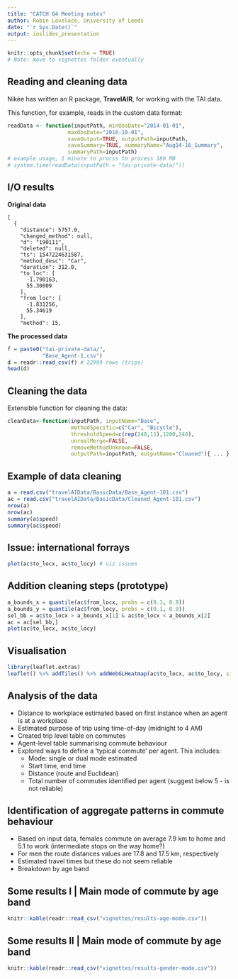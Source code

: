 ```yaml
---
title: "CATCH Q4 Meeting notes"
author: Robin Lovelace, University of Leeds
date: "`r Sys.Date()`"
output: ioslides_presentation
---
```


```r
knitr::opts_chunk$set(echo = TRUE)
# Note: move to vignettes folder eventually
```

## Reading and cleaning data

Nikée has written an R package, **TravelAIR**, for working with the TAI data.

This function, for example, reads in the custom data format:

```r
readData <- function(inputPath, minObsDate="2014-01-01",
                   maxObsDate="2016-10-01",
                   saveOutput=TRUE, outputPath=inputPath,
                   saveSummary=TRUE, summaryName="Aug14-16_Summary",
                   summaryPath=inputPath)
# example usage, 1 minute to procss to process 180 MB
# system.time(readData(inputPath = "tai-private-data/")) 
```




## I/O results

<div class="columns-2">

**Original data**
```
[
  {
    "distance": 5757.0, 
    "changed_method": null, 
    "d": "190111", 
    "deleted": null, 
    "ts": 1547224631587, 
    "method_desc": "Car", 
    "duration": 312.0, 
    "to_loc": [
      -1.790163, 
      55.30009
    ], 
    "from_loc": [
      -1.831256, 
      55.34619
    ], 
    "method": 15, 
```

**The processed data**

```r
f = paste0("tai-private-data/",
           "Base_Agent-1.csv")
d = readr::read_csv(f) # 22999 rows (trips)
head(d)
```

</div>

## Cleaning the data

Extensible function for cleaning the data:

```r
cleanData<-function(inputPath, inputName="Base",
                    methodSpecific=c("Car", "Bicycle"),
                    thresholdSpeed=c(rep(240,11),1200,240),
                    unrealMerge=FALSE,
                    removeMethodUnknown=FALSE,
                    outputPath=inputPath, outputName="Cleaned"){ ... }

```

## Example of data cleaning

```r
a = read.csv("travelAIData/BasicData/Base_Agent-101.csv")
ac = read.csv("travelAIData/BasicData/Cleaned_Agent-101.csv")
nrow(a)
nrow(ac)
summary(a$speed)
summary(ac$speed)
```

## Issue: international forrays

```r
plot(ac$to_locx, ac$to_locy) # viz issues
```


## Addition cleaning steps (prototype)

```r
a_bounds_x = quantile(ac$from_locx, probs = c(0.1, 0.9))
a_bounds_y = quantile(ac$from_locy, probs = c(0.1, 0.9))
sel_bb = ac$to_locx > a_bounds_x[1] & ac$to_locx < a_bounds_x[2]
ac = ac[sel_bb,]
plot(ac$to_locx, ac$to_locy)
```

## Visualisation

```r
library(leaflet.extras)
leaflet() %>% addTiles() %>% addWebGLHeatmap(ac$to_locx, ac$to_locy, size = 10000, units = "m", alphaRange = 0.00001) 
```

## Analysis of the data

- Distance to workplace estimated based on first instance when an agent is at a workplace
- Estimated purpose of trip using time-of-day (midnight to 4 AM)
- Created trip level table on commutes
- Agent-level table summarising commute behaviour
- Explored ways to define a 'typical commute' per agent. This includes:
    - Mode: single or dual mode estimated
    - Start time, end time
    - Distance (route and Euclidean)
    - Total number of commutes identified per agent (suggest below 5 - is not reliable)
    
## Identification of aggregate patterns in commute behaviour

- Based on input data, females commute on average 7.9 km to home and 5.1 to work (intermediate stops on the way home?)
- For men the route distances values are 17.8 and 17.5 km, respectively
- Estimated travel times but these do not seem reliable
- Breakdown by age band

## Some results I | Main mode of commute by age band

```r
knitr::kable(readr::read_csv("vignettes/results-age-mode.csv"))
```

## Some results II | Main mode of commute by age band

```r
knitr::kable(readr::read_csv("vignettes/results-gender-mode.csv"))
```
